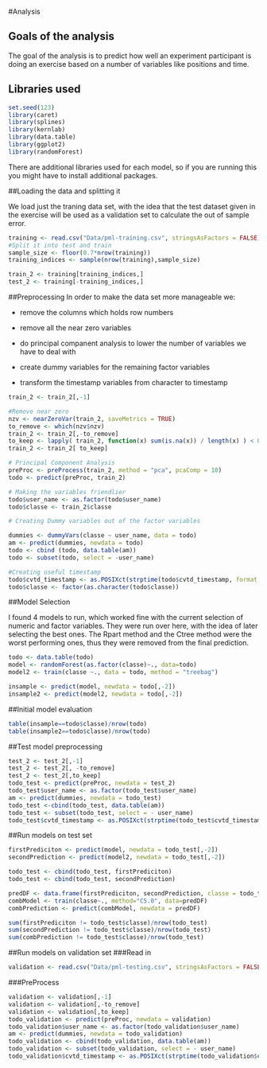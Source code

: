 #Analysis

## Goals of the analysis
The goal of the analysis is to predict how well an experiment participant is doing an exercise based on a number of variables like positions and time.

## Libraries used
```r
set.seed(123)
library(caret)
library(splines)
library(kernlab)
library(data.table)
library(ggplot2)
library(randomForest)
```
There are additional libraries used for each model, so if you are running this you might have to install additional packages.

##Loading the data and splitting it

We load just the traning data set, with the idea that the test dataset given in the exercise will be used as a validation set to calculate the out of sample error.

```r
training <- read.csv("Data/pml-training.csv", stringsAsFactors = FALSE)
#Split it into test and train
sample_size <- floor(0.7*nrow(training))
training_indices <- sample(nrow(training),sample_size)

train_2 <- training[training_indices,]
test_2 <- training[-training_indices,]
```

##Preprocessing
In order to make the data set more manageable we:
 
- remove the columns which holds row numbers

- remove all the near zero variables

- do principal companent analysis to lower the number of variables we have to deal with 

- create dummy variables for the remaining factor variables

- transform the timestamp variables from character to timestamp

```r
train_2 <- train_2[,-1]

#Remove near zero 
nzv <- nearZeroVar(train_2, saveMetrics = TRUE)
to_remove <- which(nzv$nzv)
train_2 <- train_2[,-to_remove]
to_keep <- lapply( train_2, function(x) sum(is.na(x)) / length(x) ) < 0.1
train_2 <- train_2[ to_keep]

# Principal Component Analysis
preProc <- preProcess(train_2, method = "pca", pcaComp = 10)
todo <- predict(preProc, train_2)

# Making the variables friendlier
todo$user_name <- as.factor(todo$user_name)
todo$classe <- train_2$classe

# Creating Dummy variables out of the factor variables

dummies <- dummyVars(classe ~ user_name, data = todo)
am <- predict(dummies, newdata = todo)
todo <- cbind (todo, data.table(am))
todo <- subset(todo, select = -user_name)

#Creating useful timestamp
todo$cvtd_timestamp <- as.POSIXct(strptime(todo$cvtd_timestamp, format = "%d/%m/%Y %H:%M"))
todo$classe <- factor(as.character(todo$classe))
```

##Model Selection

I found 4 models to run, which worked fine with the current selection of numeric and factor variables. They were run over here, with the idea of later selecting the best ones. The Rpart method and the Ctree method were the worst performing ones, thus they were removed from the final prediction.

```r
todo <- data.table(todo)
model <- randomForest(as.factor(classe)~., data=todo)
model2 <- train(classe ~., data = todo, method = "treebag")

insample <- predict(model, newdata = todo[,-2])
insample2 <- predict(model2, newdata = todo[,-2])
```

##Initial model evaluation
```r
table(insample==todo$classe)/nrow(todo)
table(insample2==todo$classe)/nrow(todo)

```
##Test model preprocessing

```r
test_2 <- test_2[,-1]
test_2 <- test_2[, -to_remove]
test_2 <- test_2[,to_keep]
todo_test <- predict(preProc, newdata = test_2)
todo_test$user_name <- as.factor(todo_test$user_name)
am <- predict(dummies, newdata = todo_test)
todo_test <-cbind(todo_test, data.table(am))
todo_test <- subset(todo_test, select = - user_name)
todo_test$cvtd_timestamp <- as.POSIXct(strptime(todo_test$cvtd_timestamp, format = "%d/%m/%Y %H:%M"))
```

##Run models on test set
```r
firstPrediciton <- predict(model, newdata = todo_test[,-2])
secondPrediction <- predict(model2, newdata = todo_test[,-2])

todo_test <- cbind(todo_test, firstPrediciton)
todo_test <- cbind(todo_test, secondPrediction)

predDF <- data.frame(firstPrediciton, secondPrediction, classe = todo_test$classe)
combModel <- train(classe~., method="C5.0", data=predDF)
combPrediction <- predict(combModel, newdata = predDF)
```

```r
sum(firstPrediciton != todo_test$classe)/nrow(todo_test)
sum(secondPrediction != todo_test$classe)/nrow(todo_test)
sum(combPrediction != todo_test$classe)/nrow(todo_test)
```

##Run models on validation set
###Read in
```r
validation <- read.csv("Data/pml-testing.csv", stringsAsFactors = FALSE)
```

###PreProcess
```r
validation <- validation[,-1]
validation <- validation[,-to_remove]
validation <- validation[,to_keep]
todo_validation <- predict(preProc, newdata = validation)
todo_validation$user_name <- as.factor(todo_validation$user_name)
am <- predict(dummies, newdata = todo_validation)
todo_validation <- cbind(todo_validation, data.table(am))
todo_validation <- subset(todo_validation, select = - user_name)
todo_validation$cvtd_timestamp <- as.POSIXct(strptime(todo_validation$cvtd_timestamp, format = "%d/%m/%Y %H:%M"))
```